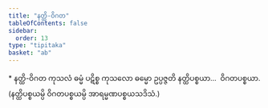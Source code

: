 ```yaml
---
title: "နတ္ထိ-ဝိဂတ"
tableOfContents: false
sidebar:
  order: 13
type: "tipitaka"
basket: "ab"
---
```



<DynamicBreadcrumb />

<Paragraph type="center">
* နတ္ထိ-ဝိဂတ
</Paragraph>

<Division number="19">

<Paragraph number="171">
ကုသလံ ဓမ္မံ ပဋိစ္စ ကုသလော ဓမ္မော ဥပ္ပဇ္ဇတိ နတ္ထိပစ္စယာ…  ဝိဂတပစ္စယာ. (နတ္ထိပစ္စယမ္ပိ ဝိဂတပစ္စယမ္ပိ အာရမ္မဏပစ္စယသဒိသံ.)
</Paragraph>
</Division>